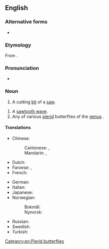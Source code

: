 {{also|saw tooth|saw-tooth}}

==English==

===Alternative forms===
* {{l|en|saw tooth}}

===Etymology===
From {{compound|en|saw|tooth}}.

===Pronunciation===
* {{IPA|en|/ˈsɔːtuːθ/}}

===Noun===
{{en-noun|sawteeth}}

# A cutting [[bit]] of a [[saw]].

{{en-noun}}
# A [[sawtooth wave]].
# Any of various [[pierid]] butterflies of the [[genus]] {{taxlink|Prioneris|genus|ver=190708}}.

====Translations====
{{trans-top|cutting bit of a saw}}
* Chinese:
*: Cantonese: {{t|yue|鋸齒}}, {{t|yue|锯齿|tr=goe3 ci2}}
*: Mandarin: {{t+|cmn|鋸齒}}, {{t+|cmn|锯齿|tr=jùchǐ}}
* Dutch: {{t+|nl|zaagtand|m}}
* Faroese: {{t|fo|sagtonn|f}}, {{t|fo|sagartonn|f}}
* French: {{t|fr|[[dent]] [[de]] [[scie]]|m}}
{{trans-mid}}
* German: {{t+|de|Sägezahn|m}}
* Italian: {{t-needed|it}}
* Japanese: {{t|ja|[[鋸|のこぎり]][[歯]]|tr=のこぎりは, nokogiri ha|sc=Jpan}}
* Norwegian:
*: Bokmål: {{t|nb|sagtann|m|f}}
*: Nynorsk: {{t|nn|sagtann|f}}
* Russian: {{t|ru|[[зуб]] [[пила|пилы́]]|m}}
* Swedish: {{t+|sv|sågtand|c}}
* Turkish: {{t+|tr|diş}}
{{trans-bottom}}

{{trans-see|sawtooth wave}}

[[Category:en:Pierid butterflies]]